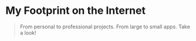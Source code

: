 
# My Footprint on the Internet

<BlockQuote>
  From personal to professional projects. From large to small apps. Take a look!
</BlockQuote>

<Project
  src="/projects/c3ai.png"
  bgSrc="/projects/project-background-2.png"
  alt="c3 ai"
  projectTitle="C3.AI"
  role="Software Engineer, UI Platform"
  description="C3.ai provides enterprise AI software solutions for various industries. I had a chance to contribute to the Component Library and build production ready visualization tools."
  technologies="React, Redux, Apache ECharts"
  url="https://c3.ai"
/>

<Project
  src="/projects/airswap.png"
  bgSrc="/projects/project-background-1.png"
  alt="Airswap"
  projectTitle="Airswap"
  role="Opensource Developer"
  description="Airswap is the original trustless OTC and RFQ token trading network on the Ethereum Blockchain. I had the priviledge to be one of the first contributors and built reusable components on the brand new Web App."
  technologies="React, web3.js, ethers.js"
  url="https://airswap.io"
  githubUrl="https://github.com/airswap/airswap-web"
/>

<Project
  src="/projects/ziptips.png"
  bgSrc="/projects/project-background-4.png"
  alt="Swifttips website"
  projectTitle="SwiftTips"
  role="Fullstack Engineer"
  description="SwiftTips is a learn and earn platform for learning the Swift programming langauge. I designed and engineered the landing page. I also developed logic for the earn program for developers."
  technologies="Figma, React, Express, MongoDB"
  url="https://www.swifttips.co/"
/>

<Project
  src="/projects/dinobabies.png"
  bgSrc="/projects/project-background-3.png"
  alt="Dinobabies in Space"
  projectTitle="Dinobabies in Space"
  role="Frontend Engineer"
  description="Dino Babies in Space is the first TV and Comic series built with an NFT-gated commuinity. I built the landing page and logic to claim rewards and interact with your character."
  technologies="React, web3.js, ethers.js"
  url="https://www.dinobabies.io/"
/>
